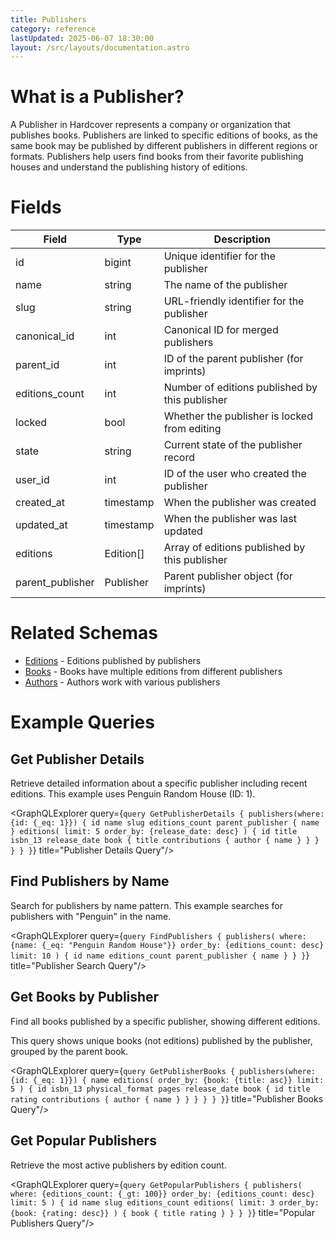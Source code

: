 ```yaml
---
title: Publishers
category: reference
lastUpdated: 2025-06-07 18:30:00
layout: /src/layouts/documentation.astro
---
```



# What is a Publisher?

A Publisher in Hardcover represents a company or organization that publishes books. Publishers are linked to specific editions of books, as the same book may be published by different publishers in different regions or formats. Publishers help users find books from their favorite publishing houses and understand the publishing history of editions.

# Fields

<table>
    <thead>
    <tr>
        <th>Field</th>
        <th>Type</th>
        <th>Description</th>
    </tr>
    </thead>
    <tbody>
    <tr>
        <td>id</td>
        <td>bigint</td>
        <td>Unique identifier for the publisher</td>
    </tr>
    <tr>
        <td>name</td>
        <td>string</td>
        <td>The name of the publisher</td>
    </tr>
    <tr>
        <td>slug</td>
        <td>string</td>
        <td>URL-friendly identifier for the publisher</td>
    </tr>
    <tr>
        <td>canonical_id</td>
        <td>int</td>
        <td>Canonical ID for merged publishers</td>
    </tr>
    <tr>
        <td>parent_id</td>
        <td>int</td>
        <td>ID of the parent publisher (for imprints)</td>
    </tr>
    <tr>
        <td>editions_count</td>
        <td>int</td>
        <td>Number of editions published by this publisher</td>
    </tr>
    <tr>
        <td>locked</td>
        <td>bool</td>
        <td>Whether the publisher is locked from editing</td>
    </tr>
    <tr>
        <td>state</td>
        <td>string</td>
        <td>Current state of the publisher record</td>
    </tr>
    <tr>
        <td>user_id</td>
        <td>int</td>
        <td>ID of the user who created the publisher</td>
    </tr>
    <tr>
        <td>created_at</td>
        <td>timestamp</td>
        <td>When the publisher was created</td>
    </tr>
    <tr>
        <td>updated_at</td>
        <td>timestamp</td>
        <td>When the publisher was last updated</td>
    </tr>
    <tr>
        <td>editions</td>
        <td>Edition[]</td>
        <td>Array of editions published by this publisher</td>
    </tr>
    <tr>
        <td>parent_publisher</td>
        <td>Publisher</td>
        <td>Parent publisher object (for imprints)</td>
    </tr>
    </tbody>
</table>

# Related Schemas

- [Editions](/api/graphql/schemas/editions) - Editions published by publishers
- [Books](/api/graphql/schemas/books) - Books have multiple editions from different publishers
- [Authors](/api/graphql/schemas/authors) - Authors work with various publishers

# Example Queries

## Get Publisher Details

Retrieve detailed information about a specific publisher including recent editions. This example uses Penguin Random House (ID: 1).

<GraphQLExplorer query={`
query GetPublisherDetails {
    publishers(where: {id: {_eq: 1}}) {
        id
        name
        slug
        editions_count
        parent_publisher {
            name
        }
        editions(
            limit: 5
            order_by: {release_date: desc}
        ) {
            id
            title
            isbn_13
            release_date
            book {
                title
                contributions {
                    author {
                        name
                    }
                }
            }
        }
    }
}
`} title="Publisher Details Query"/>

## Find Publishers by Name

Search for publishers by name pattern. This example searches for publishers with "Penguin" in the name.

<GraphQLExplorer query={`
query FindPublishers {
    publishers(
        where: {name: {_eq: "Penguin Random House"}}
        order_by: {editions_count: desc}
        limit: 10
    ) {
        id
        name
        editions_count
        parent_publisher {
            name
        }
    }
}
`} title="Publisher Search Query"/>

## Get Books by Publisher

Find all books published by a specific publisher, showing different editions.

<Aside type="note">
    This query shows unique books (not editions) published by the publisher, grouped by the parent book.
</Aside>

<GraphQLExplorer query={`
query GetPublisherBooks {
    publishers(where: {id: {_eq: 1}}) {
        name
        editions(
            order_by: {book: {title: asc}}
            limit: 5
        ) {
            id
            isbn_13
            physical_format
            pages
            release_date
            book {
                id
                title
                rating
                contributions {
                    author {
                        name
                    }
                }
            }
        }
    }
}
`} title="Publisher Books Query"/>


## Get Popular Publishers

Retrieve the most active publishers by edition count.

<GraphQLExplorer query={`
query GetPopularPublishers {
    publishers(
        where: {editions_count: {_gt: 100}}
        order_by: {editions_count: desc}
        limit: 5
    ) {
        id
        name
        slug
        editions_count
        editions(
            limit: 3
            order_by: {book: {rating: desc}}
        ) {
            book {
                title
                rating
            }
        }
    }
}
`} title="Popular Publishers Query"/>
